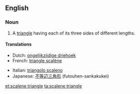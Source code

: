 ==English==

===Noun===
{{en-noun|head=[[scalene]] [[triangle]]}}

# {{context|geometry|lang=en}} A [[triangle]] having each of its three sides of different lengths.

====Translations====
{{trans-top|triangle having each of its three sides of different lengths}}
* Dutch: [[ongelijkzijdige driehoek]]
* French: [[triangle scalène]] {{f}}
{{trans-mid}}
* Italian: [[triangolo scaleno]] {{m}}
* Japanese: [[不等辺三角形]] (futouhen-sankakukei)
{{trans-bottom}}

[[et:scalene triangle]]
[[ta:scalene triangle]]